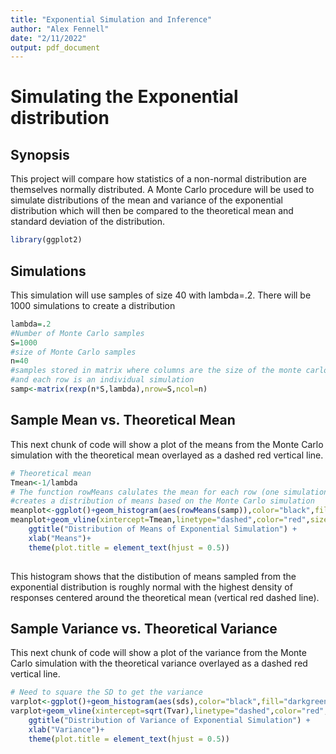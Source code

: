 ```yaml
---
title: "Exponential Simulation and Inference"
author: "Alex Fennell"
date: "2/11/2022"
output: pdf_document
---
```


# Simulating the Exponential distribution

## Synopsis
This project will compare how statistics of a non-normal distribution are 
themselves normally distributed. A Monte Carlo procedure will be used to simulate
distributions of the mean and variance of the exponential distribution
which will then be compared to the theoretical mean and standard deviation of the
distribution. 

```r
library(ggplot2)

```

## Simulations
This simulation will use samples of size 40 with lambda=.2. There will be 1000
simulations to create a distribution

``` r
lambda=.2
#Number of Monte Carlo samples
S=1000
#size of Monte Carlo samples
n=40
#samples stored in matrix where columns are the size of the monte carlo samples
#and each row is an individual simulation
samp<-matrix(rexp(n*S,lambda),nrow=S,ncol=n)

```

## Sample Mean vs. Theoretical Mean
This next chunk of code will show a plot of the means from the Monte Carlo 
simulation with the theoretical mean overlayed as a dashed red vertical line.
``` r
# Theoretical mean
Tmean<-1/lambda
# The function rowMeans calulates the mean for each row (one simulation), which 
#creates a distribution of means based on the Monte Carlo simulation
meanplot<-ggplot()+geom_histogram(aes(rowMeans(samp)),color="black",fill="lightblue")
meanplot+geom_vline(xintercept=Tmean,linetype="dashed",color="red",size=1.5) +
    ggtitle("Distribution of Means of Exponential Simulation") +
    xlab("Means")+
    theme(plot.title = element_text(hjust = 0.5))
    
```

This histogram shows that the distibution of means sampled from the exponential
distribution is roughly normal with the highest density of responses centered 
around the theoretical mean (vertical red dashed line).

## Sample Variance vs. Theoretical Variance
This next chunk of code will show a plot of the variance from the Monte Carlo 
simulation with the theoretical variance overlayed as a dashed red vertical line.
``` r
# Need to square the SD to get the variance
varplot<-ggplot()+geom_histogram(aes(sds),color="black",fill="darkgreen")
varplot+geom_vline(xintercept=sqrt(Tvar),linetype="dashed",color="red",size=1.5) +
    ggtitle("Distribution of Variance of Exponential Simulation") +
    xlab("Variance")+
    theme(plot.title = element_text(hjust = 0.5))
    
```